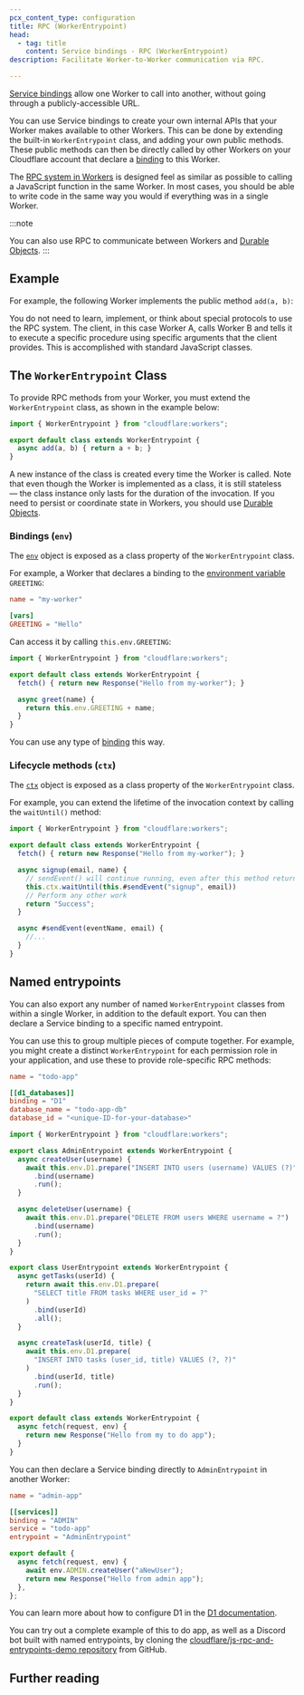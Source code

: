 ```yaml
---
pcx_content_type: configuration
title: RPC (WorkerEntrypoint)
head:
  - tag: title
    content: Service bindings - RPC (WorkerEntrypoint)
description: Facilitate Worker-to-Worker communication via RPC.

---
```



[Service bindings](/workers/runtime-apis/bindings/service-bindings) allow one Worker to call into another, without going through a publicly-accessible URL.

You can use Service bindings to create your own internal APIs that your Worker makes available to other Workers. This can be done by extending the built-in `WorkerEntrypoint` class, and adding your own public methods. These public methods can then be directly called by other Workers on your Cloudflare account that declare a [binding](/workers/runtime-apis/bindings) to this Worker.

The [RPC system in Workers](/workers/runtime-apis/rpc) is designed feel as similar as possible to calling a JavaScript function in the same Worker. In most cases, you should be able to write code in the same way you would if everything was in a single Worker.

:::note

You can also use RPC to communicate between Workers and [Durable Objects](/durable-objects/best-practices/create-durable-object-stubs-and-send-requests/#invoke-rpc-methods).
:::

## Example

For example, the following Worker implements the public method `add(a, b)`:

<Render file="service-binding-rpc-example" product="workers" />

You do not need to learn, implement, or think about special protocols to use the RPC system. The client, in this case Worker A, calls Worker B and tells it to execute a specific procedure using specific arguments that the client provides. This is accomplished with standard JavaScript classes.

## The `WorkerEntrypoint` Class

To provide RPC methods from your Worker, you must extend the `WorkerEntrypoint` class, as shown in the example below:

```js
import { WorkerEntrypoint } from "cloudflare:workers";

export default class extends WorkerEntrypoint {
  async add(a, b) { return a + b; }
}
```

A new instance of the class is created every time the Worker is called. Note that even though the Worker is implemented as a class, it is still stateless — the class instance only lasts for the duration of the invocation. If you need to persist or coordinate state in Workers, you should use [Durable Objects](/durable-objects).

### Bindings (`env`)

The [`env`](/workers/runtime-apis/bindings) object is exposed as a class property of the `WorkerEntrypoint` class.

For example, a Worker that declares a binding to the [environment variable](/workers/configuration/environment-variables/) `GREETING`:

<WranglerConfig>

```toml
name = "my-worker"

[vars]
GREETING = "Hello"
```

</WranglerConfig>

Can access it by calling `this.env.GREETING`:

```js
import { WorkerEntrypoint } from "cloudflare:workers";

export default class extends WorkerEntrypoint {
  fetch() { return new Response("Hello from my-worker"); }

  async greet(name) {
    return this.env.GREETING + name;
  }
}
```

You can use any type of [binding](/workers/runtime-apis/bindings) this way.

### Lifecycle methods (`ctx`)

The [`ctx`](/workers/runtime-apis/context) object is exposed as a class property of the `WorkerEntrypoint` class.

For example, you can extend the lifetime of the invocation context by calling the `waitUntil()` method:

```js
import { WorkerEntrypoint } from "cloudflare:workers";

export default class extends WorkerEntrypoint {
  fetch() { return new Response("Hello from my-worker"); }

  async signup(email, name) {
    // sendEvent() will continue running, even after this method returns a value to the caller
    this.ctx.waitUntil(this.#sendEvent("signup", email))
    // Perform any other work
    return "Success";
  }

  async #sendEvent(eventName, email) {
    //...
  }
}
```

## Named entrypoints

You can also export any number of named `WorkerEntrypoint` classes from within a single Worker, in addition to the default export. You can then declare a Service binding to a specific named entrypoint.

You can use this to group multiple pieces of compute together. For example, you might create a distinct `WorkerEntrypoint` for each permission role in your application, and use these to provide role-specific RPC methods:



<WranglerConfig>

```toml
name = "todo-app"

[[d1_databases]]
binding = "D1"
database_name = "todo-app-db"
database_id = "<unique-ID-for-your-database>"
```

</WranglerConfig>

```js
import { WorkerEntrypoint } from "cloudflare:workers";

export class AdminEntrypoint extends WorkerEntrypoint {
  async createUser(username) {
    await this.env.D1.prepare("INSERT INTO users (username) VALUES (?)")
      .bind(username)
      .run();
  }

  async deleteUser(username) {
    await this.env.D1.prepare("DELETE FROM users WHERE username = ?")
      .bind(username)
      .run();
  }
}

export class UserEntrypoint extends WorkerEntrypoint {
  async getTasks(userId) {
    return await this.env.D1.prepare(
      "SELECT title FROM tasks WHERE user_id = ?"
    )
      .bind(userId)
      .all();
  }

  async createTask(userId, title) {
    await this.env.D1.prepare(
      "INSERT INTO tasks (user_id, title) VALUES (?, ?)"
    )
      .bind(userId, title)
      .run();
  }
}

export default class extends WorkerEntrypoint {
  async fetch(request, env) {
    return new Response("Hello from my to do app");
  }
}
```

You can then declare a Service binding directly to `AdminEntrypoint` in another Worker:



<WranglerConfig>

```toml
name = "admin-app"

[[services]]
binding = "ADMIN"
service = "todo-app"
entrypoint = "AdminEntrypoint"
```

</WranglerConfig>

```js
export default {
  async fetch(request, env) {
    await env.ADMIN.createUser("aNewUser");
    return new Response("Hello from admin app");
  },
};
```

You can learn more about how to configure D1 in the [D1 documentation](/d1/get-started/#3-bind-your-worker-to-your-d1-database).

You can try out a complete example of this to do app, as well as a Discord bot built with named entrypoints, by cloning the [cloudflare/js-rpc-and-entrypoints-demo repository](https://github.com/cloudflare/js-rpc-and-entrypoints-demo) from GitHub.

## Further reading

<DirectoryListing folder="workers/runtime-apis/rpc" />
